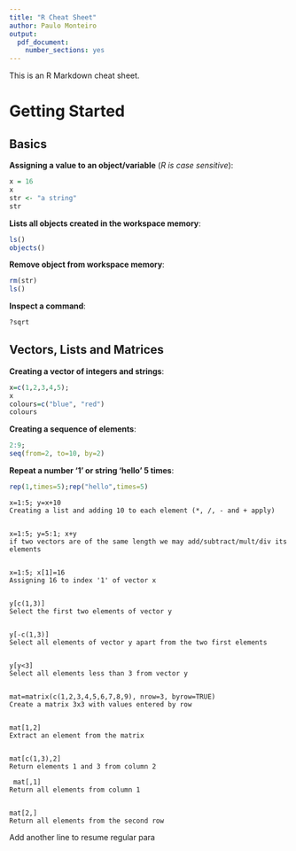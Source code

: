 ```yaml
---
title: "R Cheat Sheet"
author: Paulo Monteiro
output:
  pdf_document:
    number_sections: yes
---
```


This is an R Markdown cheat sheet.

# Getting Started
## Basics

 **Assigning a value to an object/variable** (*R is case sensitive*):
```r
x = 16
x
str <- "a string"
str
```

**Lists all objects created in the workspace memory**:
```r
ls()
objects()
```

**Remove object from workspace memory**:
```r
rm(str)
ls()
```

**Inspect a command**:
```r
?sqrt
```

## Vectors, Lists and Matrices

**Creating a vector of integers and strings**:
```r
x=c(1,2,3,4,5);
x
colours=c("blue", "red")
colours
```

**Creating a sequence of elements**:
```r
2:9; 
seq(from=2, to=10, by=2)
```

**Repeat a number '1' or string 'hello' 5 times**:
```r
rep(1,times=5);rep("hello",times=5)
```

    
    
    x=1:5; y=x+10
    Creating a list and adding 10 to each element (*, /, - and + apply)
    
    
    x=1:5; y=5:1; x+y
    if two vectors are of the same length we may add/subtract/mult/div its elements
    
    
    x=1:5; x[1]=16
    Assigning 16 to index '1' of vector x
    
    
    y[c(1,3)]
    Select the first two elements of vector y
    
    
    y[-c(1,3)]
    Select all elements of vector y apart from the two first elements
    
    
    y[y<3]
    Select all elements less than 3 from vector y
    
    
    mat=matrix(c(1,2,3,4,5,6,7,8,9), nrow=3, byrow=TRUE)
    Create a matrix 3x3 with values entered by row
    
    
    mat[1,2]
    Extract an element from the matrix
    
    
    mat[c(1,3),2]
    Return elements 1 and 3 from column 2
    
     mat[,1]
    Return all elements from column 1
    
    
    mat[2,]
    Return all elements from the second row

Add another line to resume regular para